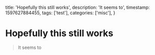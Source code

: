   title: 'Hopefully this still works',
  description: 'It seems to',
  timestamp: 1597627884455,
  tags: ['test'],
  categories: ['misc'],
}

# Hopefully this still works

> It seems to
